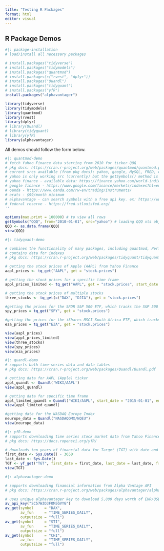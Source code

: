 ```yaml
---
title: "Testing R Packages"
format: html
editor: visual
---
```


## R Package Demos

```r
#|: package-installation
# load/install all necessary packages

# install.packages("tidyverse")
# install.packages("tidymodels")
# install.packages("quantmod")
# install.packages(c("rvest", "dplyr"))
# install.packages("Quandl")
# install.packages("tidyquant")
# install.packages("yfR")
install.packages("alphavantager")

library(tidyverse) 
library(tidymodels)
library(quantmod)
library(rvest)
library(dplyr)
# library(Quandl)
# library(tidyquant)
# library(yfR)
library(alphavantager)
```

All demos should follow the form below.

```r
#|: quantmod-demo
# fetch Yahoo Finance data starting from 2010 for ticker QQQ
# pkg docs: https://cran.r-project.org/web/packages/quantmod/quantmod.pdf
# current srcs available (from pkg docs): yahoo, google, MySQL, FRED, csv, RData, oanda, and av
# yahoo is only working src (currently) but the getSymbols() method is compatible with the following and csv, mysql, and rdata:
# yahoo finance - available data: https://finance.yahoo.com/world-indices/
# google finance - https://www.google.com/finance/markets/indexes?hl=en
# oanda - https://www.oanda.com/rw-en/trading/instruments/
# orats - $99/month minimum
# alphavantage - can search symbols with a free api key. ex: https://www.alphavantage.co/query?function=SYMBOL_SEARCH&datatype=csv&keywords=Index&apikey=
# federal reserve - https://fred.stlouisfed.org/
''

options(max.print = 100000) # to view all rows
getSymbols("QQQ", from="2010-01-01", src="yahoo") # loading QQQ xts object into environment
QQQ <- as.data.frame(QQQ)
view(QQQ)
```

```r
#|: tidyquant-demo

# combines the functionality of many packages, including quantmod, PerformanceAnalytics, zoo, xts, and TTR
# contains data for indexes 
# pkg docs: https://cran.r-project.org/web/packages/tidyquant/tidyquant.pdf

# getting the stock prices of Apple (AAPL) from Yahoo Finance
aapl_prices <- tq_get("AAPL", get = "stock.prices")

# getting the stock prices for a specific time frame
appl_prices_limited <- tq_get("AAPL", get = "stock.prices", start_date = "2020-01-01", end_date = "2022-12-31")

# getting the stock prices of multiple stocks
three_stocks <- tq_get(c("DAX", "DJIA"), get = "stock.prices")

#getting the prices for the SPDR S&P 500 ETF, which tracks the S&P 500 index
spy_prices = tq_get("SPY", get = "stock.prices")

#getting the prices for the iShares MSCI South Africa ETF, which tracks the MSCI South Africa 25/50 Index
eza_prices = tq_get("EZA", get = "stock.prices")

view(aapl_prices)
view(appl_prices_limited)
view(three_stocks)
view(spy_prices)
view(eza_prices)
```

```r
#|: quandl-demo
# supports both time-series data and data tables
# pkg docs: https://cran.r-project.org/web/packages/Quandl/Quandl.pdf

# getting data for AAPL (Apple) ticker
appl_quandl <- Quandl('WIKI/AAPL')
view(appl_quandl)

# getting data for specific time frame
appl_limited_quandl = Quandl("WIKI/AAPL", start_date = "2015-01-01", end_date = "2022-12-31")
view(appl_limited_quandl)

#getting data for the NASDAQ Europe Index
neurope_data = Quandl("NASDAQOMX/NQEU") 
view(neurope_data)

```

```r
#|: yfR-demo
# supports downloading time series stock market data from Yahoo Finance 
# pkg docs: https://docs.ropensci.org/yfR/

# downloads ten years of financial data for Target (TGT) with date and frequency specifications
first_date <- Sys.Date() - 3650
last_date <- Sys.Date()
TGT <- yf_get("TGT", first_date = first_date, last_date = last_date, freq_data = "daily") 
view(TGT)
```

```r
#|: alphavantager-demo

# supports downloading financial information from Alpha Vantage API
# pkg docs: https://cran.r-project.org/web/packages/alphavantager/alphavantager.pdf 

# uses unique alphavantager key to download 5,000 days worth of EUR/USD exhchange rate data (from 08/27/04) 
av_api_key("SC57WJD3FOM5GVYG")
av_get(symbol     = "DAX",
       av_fun     = "TIME_SERIES_DAILY",
       outputsize = "full")
av_get(symbol     = "STI",
       av_fun     = "TIME_SERIES_DAILY",
       outputsize = "full")
av_get(symbol     = "CHI",
       av_fun     = "TIME_SERIES_DAILY",
       outputsize = "full")
```
